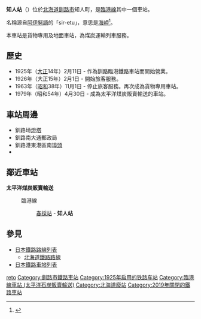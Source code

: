 {{noteTA
|T=zh-tw:知人車站;zh-hk:知人站;zh-cn:知人站;
|1=zh-tw:知人車站;zh-hk:知人站;zh-cn:知人站;
}}
{{日本車站資訊
|公司色 = 
|文字色 = 
|站名 = 知人站
|圖片 = Shirito_Station.jpg
|pxl = 
|圖片說明 = 原知人站站舍（2011年）
|日文原名 = 知人
|平假名 = しれと
|羅馬拼音 = Shireto
|副站名 = 
|前一站 = [[春採站|春採]]
|前一站距離 = 4.0
|後一站距離 = 
|後一站 = 
|電報略號 = 
|車站編號 = 
|停站路線數 = 
|所屬公司 = {{link-ja|太平洋石炭販賣輸送|太平洋石炭販売輸送}}
|所屬路線 = [[太平洋煤炭販賣輸送臨港線|臨港線]]
|距離 = 4.0
|起點站 = 春採
|所在地 = [[北海道|北海道]][[釧路市|釧路市]]知人町
|車站構造 = 地面車站
|月台配置 = 
|啟用年月日 = 1925年（大正14年）2月11日
|廢站年月日 = 
|乘客人數 = 
|上下車人次 = 
|統計年度 = 
|轉車 = 
|備註 = 貨物專用車站
|全寬備註 = 
}}

'''知人站'''（{{jpn|j=知人駅|hg=しれとえき|rm=Shireto eki|f=y}}）位於[[北海道|北海道]][[釧路市|釧路市]]知人町，是{{link-ja|太平洋石炭販賣輸送|太平洋石炭販売輸送}}[[太平洋煤炭販賣輸送臨港線|臨港線]]其中一個車站。

名稱源自[[阿伊努語|阿伊努語]]的「sir-etu」，意思是[[海岬|海岬]]<ref>{{Cite web|url=http://www.pref.hokkaido.lg.jp/ks/ass/grp/6170P.pdf|title=アイヌ語地名リスト|accessdate=2017-08-17|author=北海道庁|date=|publisher=北海道庁|archive-date=2018-04-17|archive-url=https://web.archive.org/web/20180417012545/http://www.pref.hokkaido.lg.jp/ks/ass/grp/6170P.pdf|dead-url=no}}</ref>。

本車站是貨物專用及地面車站，為煤炭運輸列車服務。

== 歷史 ==
* 1925年（[[大正|大正]]14年）2月11日 - 作為釧路臨港鐵路車站而開始營業。
* 1926年（大正15年）2月1日 - 開始旅客服務。
* 1963年（[[昭和|昭和]]38年）11月1日 - 停止旅客服務。再次成為貨物專用車站。
* 1979年（昭和54年）4月30日 - 成為太平洋煤炭販賣輸送的車站。

== 車站周邊 ==
* 釧路埼[[燈塔|燈塔]]
* 釧路南大通郵政局
* 釧路港東港區南[[碼頭|埠頭]]
* {{link-ja|北海道道25號釧路港線|北海道道25号釧路港線}}

== 鄰近車站 ==
'''太平洋煤炭販賣輸送'''
: 臨港線
:: [[春採站|春採站]] - '''知人站'''

== 參見 ==
* [[日本鐵路路線列表|日本鐵路路線列表]]
** [[北海道鐵路路線|北海道鐵路路線]]
* [[日本鐵路車站列表|日本鐵路車站列表]]

{{japan-rail-stub}}
{{Commonscat|Shireto Station}}
{{DEFAULTSORT:Shireto}}
[[Category:日本鐵路車站_Shi|reto]]
[[Category:釧路市鐵路車站|Category:釧路市鐵路車站]]
[[Category:1925年启用的铁路车站|Category:1925年启用的铁路车站]]
[[Category:臨港線車站_(太平洋石炭販賣輸送)|Category:臨港線車站 (太平洋石炭販賣輸送)]]
[[Category:北海道廢站|Category:北海道廢站]]
[[Category:2019年關閉的鐵路車站|Category:2019年關閉的鐵路車站]]